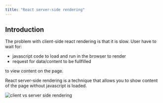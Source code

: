 ```yaml
---
title: "React server-side rendering"
---
```


## Introduction

The problem with client-side react rendering is that it is slow. User have to wait for:

- javascript code to load and run in the browser to render
- request for data/content to be fullfilled

to view content on the page.

React server-side rendering is a technique that allows you to show content of the page without javascript is loaded.

<Image
  width={2370}
  height={1064}
  src="/client-vs-server-side-rendering_higcw1.png"
  alt="client vs server side rendering"
/>

